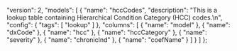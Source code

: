   "version": 2,
  "models": [
    {
      "name": "hccCodes",
      "description": "This is a lookup table containing Hierarchical Condition Category (HCC) codes.\n",
      "config": {
        "tags": [
          "lookup"
        ]
      },
      "columns": [
        {
          "name": "model"
        },
        {
          "name": "dxCode"
        },
        {
          "name": "hcc"
        },
        {
          "name": "hccCategory"
        },
        {
          "name": "severity"
        },
        {
          "name": "chronicInd"
        },
        {
          "name": "coefName"
        }
      ]
    }
  ]
};
